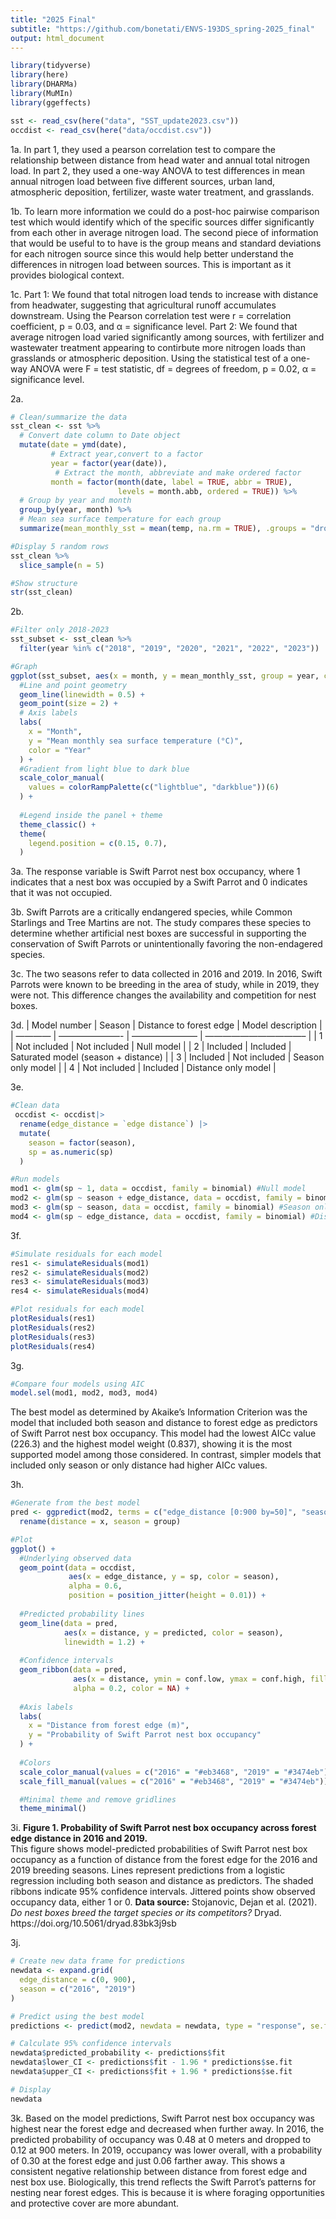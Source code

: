 ```yaml
---
title: "2025 Final"
subtitle: "https://github.com/bonetati/ENVS-193DS_spring-2025_final"
output: html_document
---
```


```r
library(tidyverse)
library(here)
library(DHARMa)
library(MuMIn)
library(ggeffects)

sst <- read_csv(here("data", "SST_update2023.csv"))
occdist <- read_csv(here("data/occdist.csv"))
```

1a. 
In part 1, they used a pearson correlation test to compare the relationship between distance from head water and annual total nitrogen load. In part 2, they used a one-way ANOVA to test differences in mean annual nitrogen load between five different sources, urban land, atmospheric deposition, fertilizer, waste water treatment, and grasslands.

1b. To learn more information we could do a post-hoc pairwise comparison test which would identify which of the specific sources differ significantly from each other in average nitrogen load. The second piece of information that would be useful to to have is the group means and standard deviations for each nitrogen source since this would help better understand the differences in nitrogen load between sources. This is important as it provides biological context.

1c.
Part 1: We found that total nitrogen load tends to increase with distance from headwater, suggesting that agricultural runoff accumulates downstream. Using the Pearson correlation test were r = correlation coefficient, p = 0.03, and α = significance level. 
Part 2: We found that average nitrogen load varied significantly among sources, with fertilizer and wastewater treatment appearing to contirbute more nitrogen loads than grasslands or atmospheric deposition. Using the statistical test of a one-way ANOVA were F = test statistic, df = degrees of freedom, p = 0.02, α = significance level.

2a.
```r
# Clean/summarize the data
sst_clean <- sst %>%
  # Convert date column to Date object
  mutate(date = ymd(date), 
         # Extract year,convert to a factor
         year = factor(year(date)), 
          # Extract the month, abbreviate and make ordered factor
         month = factor(month(date, label = TRUE, abbr = TRUE), 
                        levels = month.abb, ordered = TRUE)) %>%
  # Group by year and month
  group_by(year, month) %>%
  # Mean sea surface temperature for each group
  summarize(mean_monthly_sst = mean(temp, na.rm = TRUE), .groups = "drop")

#Display 5 random rows
sst_clean %>%
  slice_sample(n = 5)

#Show structure
str(sst_clean)
```

2b.
```r

#Filter only 2018-2023
sst_subset <- sst_clean %>%
  filter(year %in% c("2018", "2019", "2020", "2021", "2022", "2023"))

#Graph
ggplot(sst_subset, aes(x = month, y = mean_monthly_sst, group = year, color = year)) +
  #Line and point geometry
  geom_line(linewidth = 0.5) +
  geom_point(size = 2) +
  # Axis labels
  labs(
    x = "Month",
    y = "Mean monthly sea surface temperature (°C)",
    color = "Year"
  ) +
  #Gradient from light blue to dark blue
  scale_color_manual(
    values = colorRampPalette(c("lightblue", "darkblue"))(6)
  ) +
  
  #Legend inside the panel + theme
  theme_classic() +
  theme(
    legend.position = c(0.15, 0.7),  
  )
```


3a.
The response variable is Swift Parrot nest box occupancy, where 1 indicates that a nest box was occupied by a Swift Parrot and 0 indicates that it was not occupied. 

3b.
Swift Parrots are a critically endangered species, while Common Starlings and Tree Martins are not. The study compares these species to determine whether artificial nest boxes are successful in supporting the conservation of Swift Parrots or unintentionally favoring the non-endagered species.

3c.
The two seasons refer to data collected in 2016 and 2019. In 2016, Swift Parrots were known to be breeding in the area of study, while in 2019, they were not. This difference changes the availability and competition for nest boxes.

3d.
| Model number | Season                 | Distance to forest edge | Model description                   |
| ------------ | ---------------------- | ----------------------- | ----------------------------------- |
| 1            | Not included           | Not included            | Null model                          |
| 2            | Included               | Included                | Saturated model (season + distance) |
| 3            | Included               | Not included            | Season only model                   |
| 4            | Not included           | Included                | Distance only model                 |

3e.
```r
#Clean data
 occdist <- occdist|>
  rename(edge_distance = `edge distance`) |>
  mutate(
    season = factor(season),
    sp = as.numeric(sp)
  )

#Run models
mod1 <- glm(sp ~ 1, data = occdist, family = binomial) #Null model
mod2 <- glm(sp ~ season + edge_distance, data = occdist, family = binomial) #Saturated model
mod3 <- glm(sp ~ season, data = occdist, family = binomial) #Season only
mod4 <- glm(sp ~ edge_distance, data = occdist, family = binomial) #Distance only
```

3f.
```r
#Simulate residuals for each model
res1 <- simulateResiduals(mod1)
res2 <- simulateResiduals(mod2)
res3 <- simulateResiduals(mod3)
res4 <- simulateResiduals(mod4)

#Plot residuals for each model
plotResiduals(res1)
plotResiduals(res2)
plotResiduals(res3)
plotResiduals(res4)

```

3g.
```r
#Compare four models using AIC
model.sel(mod1, mod2, mod3, mod4)
```
The best model as determined by Akaike’s Information Criterion was the model that included both season and distance to forest edge as predictors of Swift Parrot nest box occupancy. This model had the lowest AICc value (226.3) and the highest model weight (0.837), showing it is the most supported model among those considered. In contrast, simpler models that included only season or only distance had higher AICc values.

3h.
```r
#Generate from the best model
pred <- ggpredict(mod2, terms = c("edge_distance [0:900 by=50]", "season")) |>
  rename(distance = x, season = group)

#Plot
ggplot() +
  #Underlying observed data
  geom_point(data = occdist,
             aes(x = edge_distance, y = sp, color = season),
             alpha = 0.6,
             position = position_jitter(height = 0.01)) +
  
  #Predicted probability lines
  geom_line(data = pred,
            aes(x = distance, y = predicted, color = season),
            linewidth = 1.2) +
  
  #Confidence intervals
  geom_ribbon(data = pred,
              aes(x = distance, ymin = conf.low, ymax = conf.high, fill = season),
              alpha = 0.2, color = NA) +
  
  #Axis labels
  labs(
    x = "Distance from forest edge (m)",
    y = "Probability of Swift Parrot nest box occupancy"
  ) +
  
  #Colors
  scale_color_manual(values = c("2016" = "#eb3468", "2019" = "#3474eb")) +
  scale_fill_manual(values = c("2016" = "#eb3468", "2019" = "#3474eb")) +

  #Minimal theme and remove gridlines
  theme_minimal()
```

3i.
**Figure 1. Probability of Swift Parrot nest box occupancy across forest edge distance in 2016 and 2019.**  
This figure shows model-predicted probabilities of Swift Parrot nest box occupancy as a function of distance from the forest edge for the 2016 and 2019 breeding seasons. Lines represent predictions from a logistic regression including both season and distance as predictors. The shaded ribbons indicate 95% confidence intervals. Jittered points show observed occupancy data, either 1 or 0.
**Data source:** Stojanovic, Dejan et al. (2021). *Do nest boxes breed the target species or its competitors?* Dryad. https://doi.org/10.5061/dryad.83bk3j9sb

3j.
```r
# Create new data frame for predictions
newdata <- expand.grid(
  edge_distance = c(0, 900),
  season = c("2016", "2019")
)

# Predict using the best model 
predictions <- predict(mod2, newdata = newdata, type = "response", se.fit = TRUE)

# Calculate 95% confidence intervals
newdata$predicted_probability <- predictions$fit
newdata$lower_CI <- predictions$fit - 1.96 * predictions$se.fit
newdata$upper_CI <- predictions$fit + 1.96 * predictions$se.fit

# Display 
newdata

```

3k.
Based on the model predictions, Swift Parrot nest box occupancy was highest near the forest edge and decreased when further away. In 2016, the predicted probability of occupancy was 0.48 at 0 meters and dropped to 0.12 at 900 meters. In 2019, occupancy was lower overall, with a probability of 0.30 at the forest edge and just 0.06 farther away. This shows a consistent negative relationship between distance from forest edge and nest box use. Biologically, this trend reflects the Swift Parrot's patterns for nesting near forest edges. This is because it is where foraging opportunities and protective cover are more abundant.





